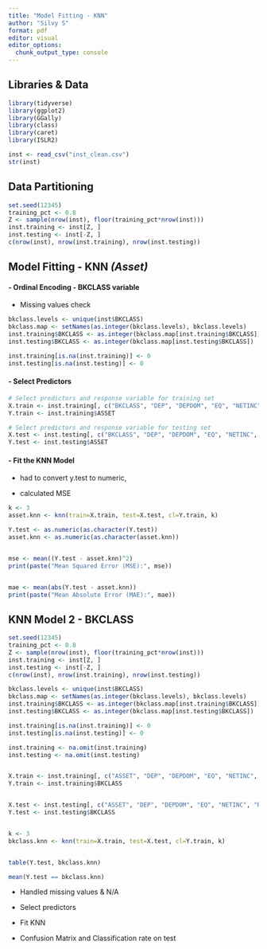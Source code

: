 ```yaml
---
title: "Model Fitting - KNN"
author: "Silvy S"
format: pdf
editor: visual
editor_options: 
  chunk_output_type: console
---
```


## Libraries & Data 

```r
library(tidyverse)
library(ggplot2)
library(GGally)
library(class)
library(caret)
library(ISLR2)

```

```r

inst <- read_csv("inst_clean.csv")
str(inst)

```

## Data Partitioning 

```r

set.seed(12345)  
training_pct <- 0.8
Z <- sample(nrow(inst), floor(training_pct*nrow(inst)))
inst.training <- inst[Z, ]
inst.testing <- inst[-Z, ]
c(nrow(inst), nrow(inst.training), nrow(inst.testing))
```

## Model Fitting  - KNN *(Asset)*

#### - Ordinal Encoding - BKCLASS variable

-   Missing values check

```r

bkclass.levels <- unique(inst$BKCLASS)
bkclass.map <- setNames(as.integer(bkclass.levels), bkclass.levels)
inst.training$BKCLASS <- as.integer(bkclass.map[inst.training$BKCLASS])
inst.testing$BKCLASS <- as.integer(bkclass.map[inst.testing$BKCLASS])

inst.training[is.na(inst.training)] <- 0
inst.testing[is.na(inst.testing)] <- 0
```

#### - Select Predictors

```r
# Select predictors and response variable for training set
X.train <- inst.training[, c("BKCLASS", "DEP", "DEPDOM", "EQ", "NETINC", "ROAPTX", "ROAPTXQ", "ROAQ")]
Y.train <- inst.training$ASSET

# Select predictors and response variable for testing set
X.test <- inst.testing[, c("BKCLASS", "DEP", "DEPDOM", "EQ", "NETINC", "ROAPTX", "ROAPTXQ", "ROAQ")]
Y.test <- inst.testing$ASSET
```

#### - Fit the KNN Model

-   had to convert y.test to numeric,

-   calculated MSE

```r

k <- 3
asset.knn <- knn(train=X.train, test=X.test, cl=Y.train, k)

Y.test <- as.numeric(as.character(Y.test))
asset.knn <- as.numeric(as.character(asset.knn))


mse <- mean((Y.test - asset.knn)^2)
print(paste("Mean Squared Error (MSE):", mse))


mae <- mean(abs(Y.test - asset.knn))
print(paste("Mean Absolute Error (MAE):", mae))


```

## KNN Model 2 - BKCLASS

```r

set.seed(12345)  
training_pct <- 0.8
Z <- sample(nrow(inst), floor(training_pct*nrow(inst)))
inst.training <- inst[Z, ]
inst.testing <- inst[-Z, ]
c(nrow(inst), nrow(inst.training), nrow(inst.testing))

```

```r

bkclass.levels <- unique(inst$BKCLASS)
bkclass.map <- setNames(as.integer(bkclass.levels), bkclass.levels)
inst.training$BKCLASS <- as.integer(bkclass.map[inst.training$BKCLASS])
inst.testing$BKCLASS <- as.integer(bkclass.map[inst.testing$BKCLASS])

inst.training[is.na(inst.training)] <- 0
inst.testing[is.na(inst.testing)] <- 0
```

```r


inst.training <- na.omit(inst.training)
inst.testing <- na.omit(inst.testing)


X.train <- inst.training[, c("ASSET", "DEP", "DEPDOM", "EQ", "NETINC", "ROAPTX", "ROAPTXQ", "ROAQ")]
Y.train <- inst.training$BKCLASS


X.test <- inst.testing[, c("ASSET", "DEP", "DEPDOM", "EQ", "NETINC", "ROAPTX", "ROAPTXQ", "ROAQ")]
Y.test <- inst.testing$BKCLASS


k <- 3
bkclass.knn <- knn(train=X.train, test=X.test, cl=Y.train, k)


table(Y.test, bkclass.knn)

mean(Y.test == bkclass.knn)

```

-   Handled missing values & N/A

-   Select predictors

-   Fit KNN

-   Confusion Matrix and Classification rate on test
